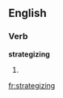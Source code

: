 
==English==

===Verb===
'''strategizing'''

# {{present participle of|strategize}}

[[fr:strategizing]]